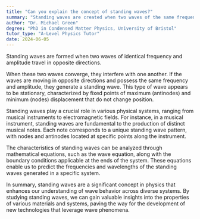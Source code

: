 ```yaml
---
title: "Can you explain the concept of standing waves?"
summary: "Standing waves are created when two waves of the same frequency and amplitude travel in opposite directions."
author: "Dr. Michael Green"
degree: "PhD in Condensed Matter Physics, University of Bristol"
tutor_type: "A-Level Physics Tutor"
date: 2024-06-05
---
```


Standing waves are formed when two waves of identical frequency and amplitude travel in opposite directions.

When these two waves converge, they interfere with one another. If the waves are moving in opposite directions and possess the same frequency and amplitude, they generate a standing wave. This type of wave appears to be stationary, characterized by fixed points of maximum (antinodes) and minimum (nodes) displacement that do not change position.

Standing waves play a crucial role in various physical systems, ranging from musical instruments to electromagnetic fields. For instance, in a musical instrument, standing waves are fundamental to the production of distinct musical notes. Each note corresponds to a unique standing wave pattern, with nodes and antinodes located at specific points along the instrument.

The characteristics of standing waves can be analyzed through mathematical equations, such as the wave equation, along with the boundary conditions applicable at the ends of the system. These equations enable us to predict the frequencies and wavelengths of the standing waves generated in a specific system.

In summary, standing waves are a significant concept in physics that enhances our understanding of wave behavior across diverse systems. By studying standing waves, we can gain valuable insights into the properties of various materials and systems, paving the way for the development of new technologies that leverage wave phenomena.
    